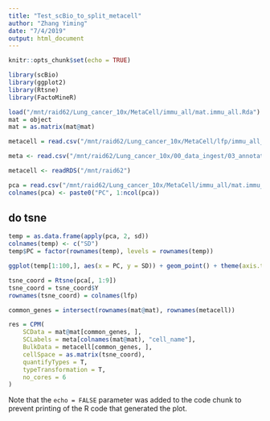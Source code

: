 ```yaml
---
title: "Test_scBio_to_split_metacell"
author: "Zhang Yiming"
date: "7/4/2019"
output: html_document
---
```


```r
knitr::opts_chunk$set(echo = TRUE)
```

```r
library(scBio)
library(ggplot2)
library(Rtsne)
library(FactoMineR)
```



```r
load("/mnt/raid62/Lung_cancer_10x/MetaCell/immu_all/mat.immu_all.Rda")
mat = object
mat = as.matrix(mat@mat)

metacell = read.csv("/mnt/raid62/Lung_cancer_10x/MetaCell/lfp/immu_all_mc_f.log2_mc_fp.txt", row.names = 1)

meta <- read.csv("/mnt/raid62/Lung_cancer_10x/00_data_ingest/03_annotation_csv/20190506_meta.csv", row.names = 1)

metacell <- readRDS("/mnt/raid62")
```


```r
pca = read.csv("/mnt/raid62/Lung_cancer_10x/MetaCell/immu_all/mat.immu_all.pca.csv", row.names = 1)
colnames(pca) <- paste0("PC", 1:ncol(pca))
```


## do tsne
```r
temp = as.data.frame(apply(pca, 2, sd))
colnames(temp) <- c("SD")
temp$PC = factor(rownames(temp), levels = rownames(temp))

ggplot(temp[1:100,], aes(x = PC, y = SD)) + geom_point() + theme(axis.text.x = element_text(angle = 90))
```


```r
tsne_coord = Rtsne(pca[, 1:9])
tsne_coord = tsne_coord$Y
rownames(tsne_coord) = colnames(lfp)
```


```r
common_genes = intersect(rownames(mat@mat), rownames(metacell))

res = CPM(
    SCData = mat@mat[common_genes, ], 
    SCLabels = meta[colnames(mat@mat), "cell_name"], 
    BulkData = metacell[common_genes, ],
    cellSpace = as.matrix(tsne_coord), 
    quantifyTypes = T, 
    typeTransformation = T, 
    no_cores = 6
)
```



Note that the `echo = FALSE` parameter was added to the code chunk to prevent printing of the R code that generated the plot.
